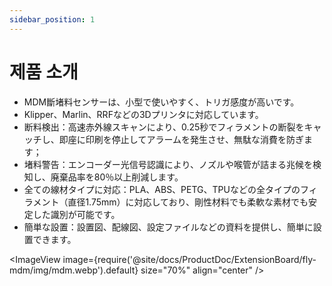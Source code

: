 ```yaml
---
sidebar_position: 1
---
```


# 제품 소개

  - MDM斷堵料センサーは、小型で使いやすく、トリガ感度が高いです。
  - Klipper、Marlin、RRFなどの3Dプリンタに対応しています。
  - 断料検出：高速赤外線スキャンにより、0.25秒でフィラメントの断裂をキャッチし、即座に印刷を停止してアラームを発生させ、無駄な消費を防ぎます；
  - 堵料警告：エンコーダー光信号認識により、ノズルや喉管が詰まる兆候を検知し、廃棄品率を80％以上削減します。
  - 全ての線材タイプに対応：PLA、ABS、PETG、TPUなどの全タイプのフィラメント（直径1.75mm）に対応しており、剛性材料でも柔軟な素材でも安定した識別が可能です。
  - 簡単な設置：設置図、配線図、設定ファイルなどの資料を提供し、簡単に設置できます。


  <ImageView image={require('@site/docs/ProductDoc/ExtensionBoard/fly-mdm/img/mdm.webp').default} size="70%" align="center" />
